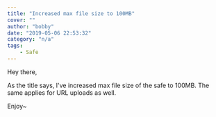 ```yaml
---
title: "Increased max file size to 100MB"
cover: ""
author: "bobby"
date: "2019-05-06 22:53:32"
category: "n/a"
tags:
    - Safe
---
```

Hey there,

As the title says, I've increased max file size of the safe to 100MB. The same applies for URL uploads as well.

Enjoy~
